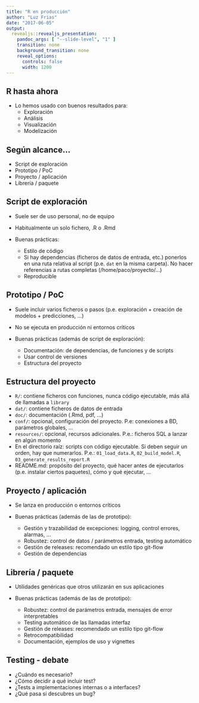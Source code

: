 ```yaml
---
title: "R en producción"
author: "Luz Frias"
date: "2017-06-05"
output:
  revealjs::revealjs_presentation:
    pandoc_args: [ "--slide-level", "1" ]
    transition: none
    background_transition: none
    reveal_options:
      controls: false
      width: 1200
---
```


## R hasta ahora

* Lo hemos usado con buenos resultados para:
    * Exploración
    * Análisis
    * Visualización
    * Modelización

## Según alcance...

* Script de exploración
* Prototipo / PoC
* Proyecto / aplicación
* Librería / paquete

## Script de exploración

* Suele ser de uso personal, no de equipo
* Habitualmente un solo fichero, .R o .Rmd
* Buenas prácticas:

    * Estilo de código
    * Si hay dependencias (ficheros de datos de entrada, etc.) ponerlos en una ruta relativa al script (p.e. `dat` en la misma carpeta). No hacer referencias a rutas completas (/home/paco/proyecto/...)
    * Reproducible

## Prototipo / PoC

* Suele incluir varios ficheros o pasos (p.e. exploración + creación de modelos + predicciones, ...)
* No se ejecuta en producción ni entornos críticos
* Buenas prácticas (además de script de exploración):

    * Documentación: de dependencias, de funciones y de scripts
    * Usar control de versiones
    * Estructura del proyecto

## Estructura del proyecto

* `R/`: contiene ficheros con funciones, nunca código ejecutable, más allá de llamadas a `library`
* `dat/`: contiene ficheros de datos de entrada
* `doc/`: documentación (.Rmd, pdf, ...)
* `conf/`: opcional, configuración del proyecto. P.e: conexiones a BD, parámetros globales, ...
* `resources/`: opcional, recursos adicionales. P.e.: ficheros SQL a lanzar en algún momento
* En el directorio raíz: scripts con código ejecutable. Si deben seguir un orden, hay que numerarlos. P.e.: `01_load_data.R`, `02_build_model.R`, `03_generate_results_report.R`
* README.md: propósito del proyecto, qué hacer antes de ejecutarlos (p.e. instalar ciertos paquetes), cómo y qué ejecutar, ...

## Proyecto / aplicación

* Se lanza en producción o entornos críticos
* Buenas prácticas (además de las de prototipo):

    * Gestión y trazabilidad de excepciones: logging, control errores, alarmas, ...
    * Robustez: control de datos / parámetros entrada, testing automático
    * Gestión de releases: recomendado un estilo tipo git-flow
    * Gestión de dependencias

## Librería / paquete

* Utilidades genéricas que otros utilizarán en sus aplicaciones
* Buenas prácticas (además de las de prototipo):

    * Robustez: control de parámetros entrada, mensajes de error interpretables
    * Testing automático de las llamadas interfaz
    * Gestión de releases: recomendado un estilo tipo git-flow
    * Retrocompatibilidad
    * Documentación, ejemplos de uso y vignettes

## Testing - debate

* ¿Cuándo es necesario?
* ¿Cómo decidir a qué incluir test?
* ¿Tests a implementaciones internas o a interfaces?
* ¿Qué pasa si descubres un bug?

